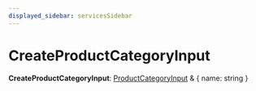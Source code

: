 ```yaml
---
displayed_sidebar: servicesSidebar
---
```



# CreateProductCategoryInput

 **CreateProductCategoryInput**: [ProductCategoryInput](ProductCategoryInput.mdx) & &#123; name: string  &#125;

